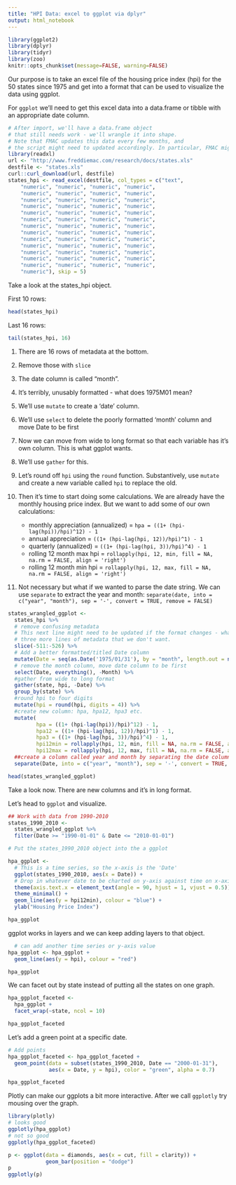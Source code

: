 ```yaml
---
title: "HPI Data: excel to ggplot via dplyr"
output: html_notebook
---
```


```r
library(ggplot2)
library(dplyr)
library(tidyr)
library(zoo)
knitr::opts_chunk$set(message=FALSE, warning=FALSE)
```

Our purpose is to take an excel file of the housing price index (hpi) for the 50 states since 1975 and get into a format that can be used to visualize the data using ggplot.

For `ggplot` we'll need to get this excel data into a data.frame or tibble with an appropriate date column. 


```r

# After import, we'll have a data.frame object
# that still needs work - we'll wrangle it into shape.
# Note that FMAC updates this data every few months, and 
# the script might need to updated accordingly. In particular, FMAC might add more metadata somewhere.
library(readxl)
url <- "http://www.freddiemac.com/research/docs/states.xls"
destfile <- "states.xls"
curl::curl_download(url, destfile)
states_hpi <- read_excel(destfile, col_types = c("text", 
    "numeric", "numeric", "numeric", "numeric", 
    "numeric", "numeric", "numeric", "numeric", 
    "numeric", "numeric", "numeric", "numeric", 
    "numeric", "numeric", "numeric", "numeric", 
    "numeric", "numeric", "numeric", "numeric", 
    "numeric", "numeric", "numeric", "numeric", 
    "numeric", "numeric", "numeric", "numeric", 
    "numeric", "numeric", "numeric", "numeric", 
    "numeric", "numeric", "numeric", "numeric", 
    "numeric", "numeric", "numeric", "numeric", 
    "numeric", "numeric", "numeric", "numeric", 
    "numeric", "numeric", "numeric", "numeric", 
    "numeric", "numeric", "numeric", "numeric", 
    "numeric"), skip = 5)
```

Take a look at the states_hpi object. 

First 10 rows:

```r
head(states_hpi) 
```

Last 16 rows: 

```r
tail(states_hpi, 16)
```

1. There are 16 rows of metadata at the bottom. 
2. Remove those with `slice`
3. The date column is called "month".
4. It's terribly, unusably formatted - what does 1975M01 mean?
5. We'll use `mutate` to create a 'date' column. 
6. We'll use `select` to delete the poorly formatted 'month' column and move Date to be first 
7. Now we can move from wide to long format so that each variable has it's own column. This is what ggplot wants. 
8. We'll use `gather` for this. 
9. Let's round off `hpi` using the `round` function. Substantively, use `mutate` and create a new variable called `hpi` to replace the old. 
10. Then it's time to start doing some calculations. We are already have the monthly housing price index. But we want to add some of our own calculations: 

    + monthly appreciation (annualized) = `hpa = ((1+ (hpi-lag(hpi))/hpi)^12) - 1`
    + annual appreciation = `((1+ (hpi-lag(hpi, 12))/hpi)^1) - 1`
    + quarterly (annualized) = `((1+ (hpi-lag(hpi, 3))/hpi)^4) - 1`
    + rolling 12 month max hpi = `rollapply(hpi, 12, min, fill = NA, na.rm = FALSE, align = 'right')`
    + rolling 12 month min hpi = `rollapply(hpi, 12, max, fill = NA, na.rm = FALSE, align = 'right')`

10. Not necessary but what if we wanted to parse the date string. We can use `separate` to extract the year and month: `separate(date, into = c("year", "month"), sep = '-', convert = TRUE, remove = FALSE)`


```r


states_wrangled_ggplot <- 
  states_hpi %>% 
  # remove confusing metadata
  # This next line might need to be updated if the format changes - what if FMAC decide to include
  # three more lines of metadata that we don't want.
  slice(-511:-526) %>% 
  # Add a better formatted/titled Date column
  mutate(Date = seq(as.Date('1975/01/31'), by = "month", length.out = nrow(.))) %>% 
  # remove the month column, move date column to be first
  select(Date, everything(), -Month) %>% 
  #gather from wide to long format
  gather(state, hpi, -Date) %>%
  group_by(state) %>% 
  #round hpi to four digits
  mutate(hpi = round(hpi, digits = 4)) %>%
  #create new column: hpa, hpa12, hpa3 etc.
  mutate(
         hpa = ((1+ (hpi-lag(hpi))/hpi)^12) - 1, 
         hpa12 = ((1+ (hpi-lag(hpi, 12))/hpi)^1) - 1, 
         hpa3 = ((1+ (hpi-lag(hpi, 3))/hpi)^4) - 1,
         hpi12min = rollapply(hpi, 12, min, fill = NA, na.rm = FALSE, align = 'right'),
         hpi12max = rollapply(hpi, 12, max, fill = NA, na.rm = FALSE, align = 'right')) %>% 
  ##create a column called year and month by separating the date column
  separate(Date, into = c("year", "month"), sep = '-', convert = TRUE, remove = FALSE)

head(states_wrangled_ggplot)
```


Take a look now. There are new columns and it's in long format. 

Let's head to `ggplot` and visualize.

```r
## Work with data from 1990-2010
states_1990_2010 <- 
  states_wrangled_ggplot %>%
  filter(Date >= "1990-01-01" & Date <= "2010-01-01")

# Put the states_1990_2010 object into the a ggplot

hpa_ggplot <- 
  # This is a time series, so the x-axis is the 'Date'
  ggplot(states_1990_2010, aes(x = Date)) +
  # Drop in whatever date to be charted on y-axis against time on x-axis.
  theme(axis.text.x = element_text(angle = 90, hjust = 1, vjust = 0.5)) +
  theme_minimal() +
  geom_line(aes(y = hpi12min), colour = "blue") +
  ylab("Housing Price Index") 

hpa_ggplot
```

ggplot works in layers and we can keep adding layers to that object. 

```r
  # can add another time series or y-axis value
hpa_ggplot <- hpa_ggplot + 
  geom_line(aes(y = hpi), colour = "red") 

hpa_ggplot


```

We can facet out by state instead of putting all the states on one graph.

```r
hpa_ggplot_faceted <- 
  hpa_ggplot +
  facet_wrap(~state, ncol = 10)

hpa_ggplot_faceted
```

Let's add a green point at a specific date. 

```r
# Add points
hpa_ggplot_faceted <- hpa_ggplot_faceted + 
  geom_point(data = subset(states_1990_2010, Date == "2000-01-31"), 
             aes(x = Date, y = hpi), color = "green", alpha = 0.7)

hpa_ggplot_faceted
```

Plotly can make our ggplots a bit more interactive. After we call `ggplotly` try mousing over the graph.

```r
library(plotly)
# looks good
ggplotly(hpa_ggplot)
# not so good
ggplotly(hpa_ggplot_faceted)
```

```r
p <- ggplot(data = diamonds, aes(x = cut, fill = clarity)) +
            geom_bar(position = "dodge")
p
ggplotly(p)
```

